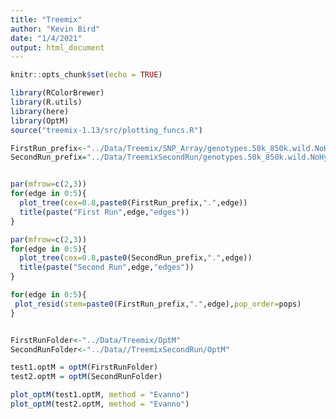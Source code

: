```yaml
---
title: "Treemix"
author: "Kevin Bird"
date: "1/4/2021"
output: html_document
---
```


```r
knitr::opts_chunk$set(echo = TRUE)
```
```r
library(RColorBrewer)
library(R.utils)
library(here)
library(OptM)
source("treemix-1.13/src/plotting_funcs.R")

```

```r
FirstRun_prefix<-"../Data/Treemix/SNP_Array/genotypes.50k_850k.wild.NoHybrids.treemix"
SecondRun_prefix="../Data/TreemixSecondRun/genotypes.50k_850k.wild.NoHybrids.treemix"


par(mfrow=c(2,3))
for(edge in 0:5){
  plot_tree(cex=0.8,paste0(FirstRun_prefix,".",edge))
  title(paste("First Run",edge,"edges"))
}

par(mfrow=c(2,3))
for(edge in 0:5){
  plot_tree(cex=0.8,paste0(SecondRun_prefix,".",edge))
  title(paste("Second Run",edge,"edges"))
}

for(edge in 0:5){
 plot_resid(stem=paste0(FirstRun_prefix,".",edge),pop_order=pops)
}



```
```r
FirstRunFolder<-"../Data/Treemix/OptM"
SecondRunFolder<-"../Data//TreemixSecondRun/OptM"

test1.optM = optM(FirstRunFolder)
test2.optM = optM(SecondRunFolder)

plot_optM(test1.optM, method = "Evanno")
plot_optM(test2.optM, method = "Evanno")
```

